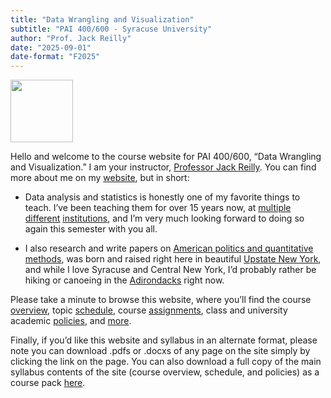 ```yaml
---
title: "Data Wrangling and Visualization"
subtitle: "PAI 400/600 - Syracuse University"
author: "Prof. Jack Reilly"
date: "2025-09-01"
date-format: "F2025"
---
```

::: {style="text-align:left;"}
![](images/jlr_headshot_syr.jpg){width=100px}
:::

Hello and welcome to the course website for PAI 400/600, "Data Wrangling and Visualization." I am your instructor, [Professor Jack Reilly](https://www.maxwell.syr.edu/directory/jack-reilly).  You can find more about me on my [website](https://jacklreilly.github.io), but in short: 

- Data analysis and statistics is honestly one of my favorite things to teach. I've been teaching them for over 15 years now, at [multiple](https://www.ucdavis.edu) [different](https://www.ncf.edu) [institutions](https://www.syracuse.edu/), and I'm very much looking forward to doing so again this semester with you all.  

- I also research and write papers on [American politics and quantitative methods](https://jacklreilly.github.io/research), was born and raised right here in beautiful [Upstate New York](https://discoverupstateny.com), and while I love Syracuse and Central New York, I'd probably rather be hiking or canoeing in the [Adirondacks](https://visitadirondacks.com) right now.

Please take a minute to browse this website, where you'll find the course [overview](overview.qmd), topic [schedule](schedule.qmd), course [assignments](assignments/index.qmd), class and university academic [policies](policies.qmd), and [more](ai.qmd).

Finally, if you'd like this website and syllabus in an alternate format, please note you can download .pdfs or .docxs of any page on the site simply by clicking the link on the page.  You can also download a full copy of the main syllabus contents of the site (course overview, schedule, and policies) as a course pack [here](syllabus.qmd).
